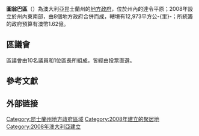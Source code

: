 {{Infobox Australian Place | type = lga
| name     = 圖翁巴區
| state    = 昆士蘭州
| image    = Toowoomba LGA Qld 2008.png
| imagesize= 180
| caption  = 圖翁巴區於[[昆士蘭州|昆士蘭州]]轄境圖
| mayor    = Paul Antonio<ref>[http://www.ecq.qld.gov.au/elections/local/LG2012/ToowoombaRegionalCouncil/results/mayoral/summary.html Election summary] {{Wayback|url=http://www.ecq.qld.gov.au/elections/local/LG2012/ToowoombaRegionalCouncil/results/mayoral/summary.html |date=20130428141225 }} (ECQ)</ref>
| pop      = 155,124
| pop_footnotes = （2008年）<ref>{{cite web|url=http://www.abs.gov.au/ausstats/abs@.nsf/Products/3218.0~2007-08~Main+Features~Queensland?OpenDocument|title=Regional Population Growth, Australia, 2007–08|author=Australian Bureau of Statistics|date=23 April 2009|accessdate=30 September 2009|archive-date=2012-02-04|archive-url=https://www.webcitation.org/65D0vpQ36?url=http://www.abs.gov.au/ausstats/abs@.nsf/Products/3218.0~2007-08~Main+Features~Queensland?OpenDocument|dead-url=no}}</ref>
| area     = 12973
| est      = 2008年
| seat     = 圖翁巴
| region   = 達令平原
| logo     = 
| logosize = 
| url      = http://www.toowoombarc.qld.gov.au/
| stategov = 北圖翁巴
| stategov2 = 南圖翁巴
| stategov3 = Condamine
| stategov4 = Nanango
| fedgov   = [[格魯姆_(澳大利亞國會選區)|格魯姆]]
| fedgov2  = [[馬拉諾亞_(澳大利亞國會選區)|馬拉諾亞]]
| near-nw  = [[西原區|西原]]
| near-n   = [[南貝納區|南貝納]]
| near-ne  = [[索美塞區|索美塞]]
| near-w   = [[西原區|西原]]
| near-e   = [[洛吉爾谷區|洛吉爾谷]]
| near-sw  = [[貢迪溫迪區|貢迪溫迪]]
| near-s   = [[南原區|南原]]
| near-se  = [[洛吉爾谷區|洛吉爾谷]]
}}
'''圖翁巴區'''（{{lang-en|Toowoomba Region}}）為澳大利亞昆士蘭州的[[地方政府區域|地方政府]]，位於州內的達令平原；2008年設立於州內東南部，由8個地方政府合併而成，轄境有12,973平方公-{里}-；所統籌的政府預算有澳幣1.62億。

==區議會==
區議會由10名議員和1位區長所組成，皆經由投票直選。

==參考文獻==
{{reflist}}

==外部链接==

{{Local Government Areas of Queensland}}

{{DEFAULTSORT:Toowoomba}}
[[Category:昆士蘭州地方政府區域|Category:昆士蘭州地方政府區域]]
[[Category:2008年建立的聚居地|Category:2008年建立的聚居地]]
[[Category:2008年澳大利亞建立|Category:2008年澳大利亞建立]]

{{Queensland-geo-stub}}
